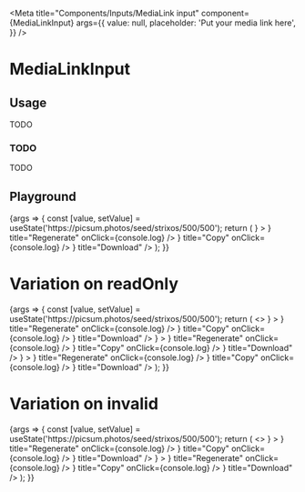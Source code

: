 
<Meta
  title="Components/Inputs/MediaLink input"
  component={MediaLinkInput}
  args={{
    value: null,
    placeholder: 'Put your media link here',
  }}
/>

# MediaLinkInput

## Usage

TODO

### TODO

TODO

## Playground

<Canvas>
  <Story name="Standard">
    {args => {
      const [value, setValue] = useState('https://picsum.photos/seed/strixos/500/500');
      return (
        <MediaLinkInput
          {...args}
          value={value}
          onChange={setValue}
          thumbnailUrl={value}
          preview={<FullscreenPreview.Image src={value} />}
        >
          <IconButton icon={<RefreshIcon />} title="Regenerate" onClick={console.log} />
          <IconButton icon={<CopyIcon />} title="Copy" onClick={console.log} />
          <IconButton href={value} target="_blank" download={value} icon={<DownloadIcon />} title="Download" />
        </MediaLinkInput>
      );
    }}
  </Story>
</Canvas>

<ArgsTable story="Standard" />

# Variation on readOnly

<Canvas>
  <Story name="Read only">
    {args => {
      const [value, setValue] = useState('https://picsum.photos/seed/strixos/500/500');
      return (
        <>
          <MediaLinkInput
            {...args}
            readOnly={false}
            value=""
            onChange={setValue}
            thumbnailUrl={value}
            preview={<FullscreenPreview.Image src={value} />}
          >
            <IconButton icon={<RefreshIcon />} title="Regenerate" onClick={console.log} />
            <IconButton icon={<CopyIcon />} title="Copy" onClick={console.log} />
            <IconButton href={value} target="_blank" download={value} icon={<DownloadIcon />} title="Download" />
          </MediaLinkInput>
          <MediaLinkInput
            {...args}
            readOnly={true}
            value=""
            onChange={setValue}
            thumbnailUrl={value}
            preview={<FullscreenPreview.Image src={value} />}
          >
            <IconButton icon={<RefreshIcon />} title="Regenerate" onClick={console.log} />
            <IconButton icon={<CopyIcon />} title="Copy" onClick={console.log} />
            <IconButton href={value} target="_blank" download={value} icon={<DownloadIcon />} title="Download" />
          </MediaLinkInput>
          <MediaLinkInput
            {...args}
            readOnly={true}
            value={value}
            onChange={setValue}
            thumbnailUrl={value}
            preview={<FullscreenPreview.Image src={value} />}
          >
            <IconButton icon={<RefreshIcon />} title="Regenerate" onClick={console.log} />
            <IconButton icon={<CopyIcon />} title="Copy" onClick={console.log} />
            <IconButton href={value} target="_blank" download={value} icon={<DownloadIcon />} title="Download" />
          </MediaLinkInput>
        </>
      );
    }}
  </Story>
</Canvas>

# Variation on invalid

<Canvas>
  <Story name="Invalid">
    {args => {
      const [value, setValue] = useState('https://picsum.photos/seed/strixos/500/500');
      return (
        <>
          <MediaLinkInput
            {...args}
            invalid={false}
            value={value}
            onChange={setValue}
            thumbnailUrl={value}
            preview={<FullscreenPreview.Image src={value} />}
          >
            <IconButton icon={<RefreshIcon />} title="Regenerate" onClick={console.log} />
            <IconButton icon={<CopyIcon />} title="Copy" onClick={console.log} />
            <IconButton href={value} target="_blank" download={value} icon={<DownloadIcon />} title="Download" />
          </MediaLinkInput>
          <MediaLinkInput
            {...args}
            invalid={true}
            value={value}
            onChange={setValue}
            thumbnailUrl={value}
            preview={<FullscreenPreview.Image src={value} />}
          >
            <IconButton icon={<RefreshIcon />} title="Regenerate" onClick={console.log} />
            <IconButton icon={<CopyIcon />} title="Copy" onClick={console.log} />
            <IconButton href={value} target="_blank" download={value} icon={<DownloadIcon />} title="Download" />
          </MediaLinkInput>
        </>
      );
    }}
  </Story>
</Canvas>
